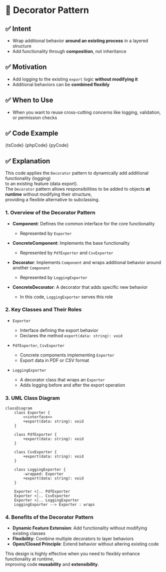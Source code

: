 

# 🧩 Decorator Pattern

## ✅ Intent

- Wrap additional behavior **around an existing process** in a layered structure
- Add functionality through **composition**, not inheritance

## ✅ Motivation

- Add logging to the existing `export` logic **without modifying it**
- Additional behaviors can be **combined flexibly**

## ✅ When to Use

- When you want to reuse cross-cutting concerns like logging, validation, or permission checks

## ✅ Code Example

<Tabs groupId="language">
  <TabItem value="ts" label="TypeScript">
    <CodeBlock language="ts">{tsCode}</CodeBlock>
  </TabItem>
  <TabItem value="php" label="PHP">
    <CodeBlock language="php">{phpCode}</CodeBlock>
  </TabItem>
  <TabItem value="python" label="Python">
    <CodeBlock language="python">{pyCode}</CodeBlock>
  </TabItem>
</Tabs>

## ✅ Explanation

This code applies the `Decorator` pattern to dynamically add additional functionality (logging)  
to an existing feature (data export).  
The `Decorator` pattern allows responsibilities to be added to objects **at runtime** without modifying their structure,  
providing a flexible alternative to subclassing.

### 1. Overview of the Decorator Pattern

- **Component**: Defines the common interface for the core functionality

  - Represented by `Exporter`

- **ConcreteComponent**: Implements the base functionality

  - Represented by `PdfExporter` and `CsvExporter`

- **Decorator**: Implements `Component` and wraps additional behavior around another `Component`

  - Represented by `LoggingExporter`

- **ConcreteDecorator**: A decorator that adds specific new behavior
  - In this code, `LoggingExporter` serves this role

### 2. Key Classes and Their Roles

- `Exporter`

  - Interface defining the export behavior
  - Declares the method `export(data: string): void`

- `PdfExporter`, `CsvExporter`

  - Concrete components implementing `Exporter`
  - Export data in PDF or CSV format

- `LoggingExporter`
  - A decorator class that wraps an `Exporter`
  - Adds logging before and after the export operation

### 3. UML Class Diagram

```mermaid
classDiagram
    class Exporter {
        <<interface>>
        +export(data: string): void
    }

    class PdfExporter {
        +export(data: string): void
    }

    class CsvExporter {
        +export(data: string): void
    }

    class LoggingExporter {
        -wrapped: Exporter
        +export(data: string): void
    }

    Exporter <|.. PdfExporter
    Exporter <|.. CsvExporter
    Exporter <|.. LoggingExporter
    LoggingExporter --> Exporter : wraps
```

### 4. Benefits of the Decorator Pattern

- **Dynamic Feature Extension**: Add functionality without modifying existing classes
- **Flexibility**: Combine multiple decorators to layer behaviors
- **Open/Closed Principle**: Extend behavior without altering existing code

This design is highly effective when you need to flexibly enhance functionality at runtime,  
improving code **reusability** and **extensibility**.
